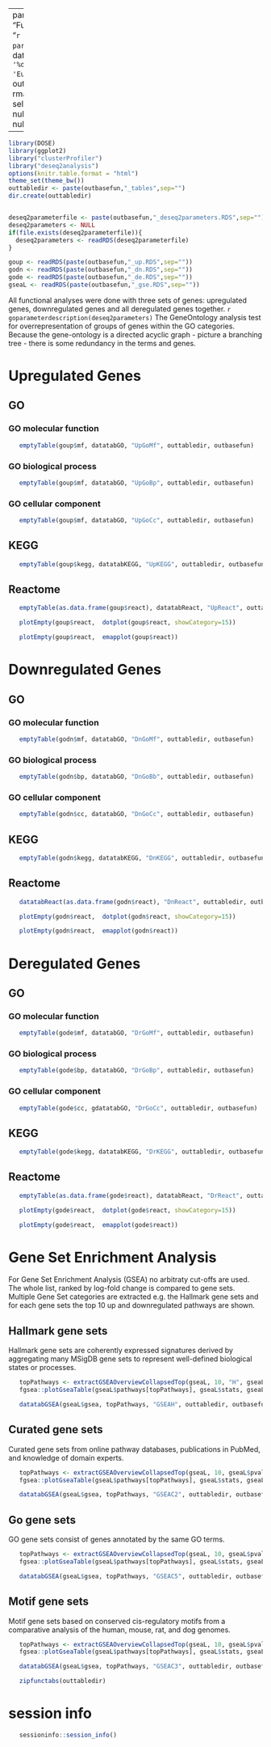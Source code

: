 

---
params: 
    functional_title: "Functional Analysis"
title: "`r params$functional_title`"
date: "`r format(Sys.time(), '%d %B %Y %H:%M:%S', 'Europe/Vienna', T)`"
output:
  rmarkdown::html_document:
    self_contained: yes
    theme: null
    highlight: null
    mathjax: null

---

<style type="text/css">

.figure {
  border: 1px solid black;
  padding: 1em;
  margin-top: 1em;
  margin-bottom: 1em;
}

.figure .figure {
  border: 0px;
  padding: 0px;
  margin: 0px;
}

.book .book-body .page-wrapper .page-inner {
  max-width: 90%;
}

</style>


```r
library(DOSE)
library(ggplot2)
library("clusterProfiler")
library("deseq2analysis")
options(knitr.table.format = "html") 
theme_set(theme_bw())
outtabledir <- paste(outbasefun,"_tables",sep="")
dir.create(outtabledir)


deseq2parameterfile <- paste(outbasefun,"_deseq2parameters.RDS",sep="")
deseq2parameters <- NULL
if(file.exists(deseq2parameterfile)){
  deseq2parameters <- readRDS(deseq2parameterfile)
}

goup <- readRDS(paste(outbasefun,"_up.RDS",sep=""))
godn <- readRDS(paste(outbasefun,"_dn.RDS",sep=""))
gode <- readRDS(paste(outbasefun,"_de.RDS",sep=""))
gseaL <- readRDS(paste(outbasefun,"_gse.RDS",sep=""))


```

All functional analyses were done with three sets of genes: upregulated genes, downregulated genes and all deregulated genes together. `r goparameterdescription(deseq2parameters)`
The GeneOntology analysis test for overrepresentation of groups of genes within the GO categories. Because the gene-ontology is a directed acyclic graph - picture a branching tree - there is some redundancy in the terms and genes.


# Upregulated Genes

## GO
### GO molecular function
```r
   emptyTable(goup$mf, datatabGO, "UpGoMf", outtabledir, outbasefun)
```

### GO biological process
```r
   emptyTable(goup$mf, datatabGO, "UpGoBp", outtabledir, outbasefun)
```

### GO cellular component
```r
   emptyTable(goup$mf, datatabGO, "UpGoCc", outtabledir, outbasefun)
```

## KEGG
```r
   emptyTable(goup$kegg, datatabKEGG, "UpKEGG", outtabledir, outbasefun)
```

## Reactome
```r
   emptyTable(as.data.frame(goup$react), datatabReact, "UpReact", outtabledir, outbasefun)
```
```r
   plotEmpty(goup$react,  dotplot(goup$react, showCategory=15))
```
```r
   plotEmpty(goup$react,  emapplot(goup$react))
```


# Downregulated Genes

## GO
### GO molecular function
```r
   emptyTable(godn$mf, datatabGO, "DnGoMf", outtabledir, outbasefun)
```

### GO biological process
```r
   emptyTable(godn$bp, datatabGO, "DnGoBb", outtabledir, outbasefun)
```

### GO cellular component
```r
   emptyTable(godn$cc, datatabGO, "DnGoCc", outtabledir, outbasefun)
```

## KEGG
```r
   emptyTable(godn$kegg, datatabKEGG, "DnKEGG", outtabledir, outbasefun)
```

## Reactome
```r
   datatabReact(as.data.frame(godn$react), "DnReact", outtabledir, outbasefun)
```
```r
   plotEmpty(godn$react,  dotplot(godn$react, showCategory=15))
```
```r
   plotEmpty(godn$react,  emapplot(godn$react))
```


# Deregulated Genes

## GO
### GO molecular function
```r
   emptyTable(gode$mf, datatabGO, "DrGoMf", outtabledir, outbasefun)
```

### GO biological process
```r
   emptyTable(gode$bp, datatabGO, "DrGoBp", outtabledir, outbasefun)
```

### GO cellular component
```r
   emptyTable(gode$cc, gdatatabGO, "DrGoCc", outtabledir, outbasefun)
```

## KEGG
```r
   emptyTable(gode$kegg, datatabKEGG, "DrKEGG", outtabledir, outbasefun)
```

## Reactome
```r
   emptyTable(as.data.frame(gode$react), datatabReact, "DrReact", outtabledir, outbasefun)
```
```r
   plotEmpty(gode$react,  dotplot(gode$react, showCategory=15))
```
```r
   plotEmpty(gode$react,  emapplot(gode$react))
```

# Gene Set Enrichment Analysis
For Gene Set Enrichment Analysis (GSEA) no arbitraty cut-offs are used. The whole list, ranked by log-fold change
is compared to gene sets. Multiple Gene Set categories are extracted e.g. the Hallmark gene sets and for each
gene sets the top 10 up and downregulated pathways are shown.

## Hallmark gene sets

Hallmark gene sets  are coherently expressed signatures derived by aggregating many MSigDB gene sets to represent well-defined biological states or processes.

```r
   topPathways <- extractGSEAOverviewCollapsedTop(gseaL, 10, "H", gseaL$pvalGo) 
   fgsea::plotGseaTable(gseaL$pathways[topPathways], gseaL$stats, gseaL$gsea, gseaParam = 0.5)
```
```r
   datatabGSEA(gseaL$gsea, topPathways, "GSEAH", outtabledir, outbasefun)       
```


## Curated gene sets
Curated gene sets from online pathway databases, publications in PubMed, and knowledge of domain experts.

```r
   topPathways <- extractGSEAOverviewCollapsedTop(gseaL, 10, gseaL$pvalGo, "C2")
   fgsea::plotGseaTable(gseaL$pathways[topPathways], gseaL$stats, gseaL$gsea, gseaParam = 0.5)
```

```r
   datatabGSEA(gseaL$gsea, topPathways, "GSEAC2", outtabledir, outbasefun)
```

## Go gene sets
GO gene sets  consist of genes annotated by the same GO terms.

```r
   topPathways <- extractGSEAOverviewCollapsedTop(gseaL, 10, gseaL$pvalGo, "C5")
   fgsea::plotGseaTable(gseaL$pathways[topPathways], gseaL$stats, gseaL$gsea, gseaParam = 0.5)
```

```r
   datatabGSEA(gseaL$gsea, topPathways, "GSEAC5", outtabledir, outbasefun)
```

## Motif gene sets
Motif gene sets based on conserved cis-regulatory motifs from a comparative analysis of the human, mouse, rat, and dog genomes.

```r
   topPathways <- extractGSEAOverviewCollapsedTop(gseaL, 10, gseaL$pvalGo, "C3")
   fgsea::plotGseaTable(gseaL$pathways[topPathways], gseaL$stats, gseaL$gsea, gseaParam = 0.5)
```

```r
   datatabGSEA(gseaL$gsea, topPathways, "GSEAC3", outtabledir, outbasefun)
```

```r
   zipfunctabs(outtabledir)
```

# session info
```r
   sessioninfo::session_info()
```







